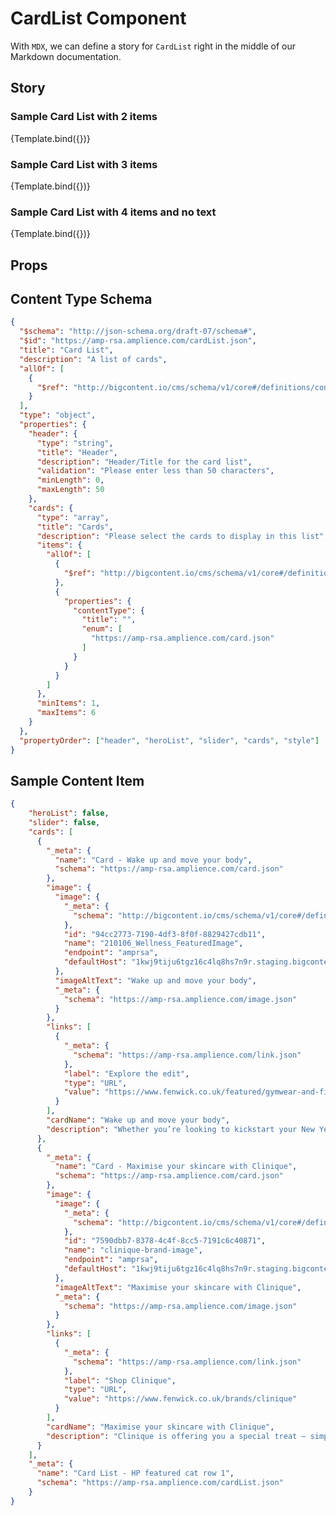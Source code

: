 
<Meta title="Components/CardList" component={CardList} />


# CardList Component

With `MDX`, we can define a story for `CardList` right in the middle of our
Markdown documentation.

## Story

### Sample Card List with 2 items

<Canvas>
  <Story 
    name="Sample Card List 2"
    args={{
    "cards": [
      {
        "_meta": {
          "name": "Card - Wake up and move your body",
          "schema": "https://amp-rsa.amplience.com/card.json"
        },
        "image": {
          "image": {
            "_meta": {
              "schema": "http://bigcontent.io/cms/schema/v1/core#/definitions/image-link"
            },
            "id": "94cc2773-7190-4df3-8f0f-8829427cdb11",
            "name": "210106_Wellness_FeaturedImage",
            "endpoint": "amprsa",
            "defaultHost": "1kwj9tiju6tgz16c4lq8hs7n9r.staging.bigcontent.io"
          },
          "imageAltText": "Wake up and move your body",
          "_meta": {
            "schema": "https://amp-rsa.amplience.com/image.json"
          }
        },
        "links": [
          {
            "_meta": {
              "schema": "https://amp-rsa.amplience.com/link.json"
            },
            "label": "Explore the edit",
            "type": "URL",
            "value": "https://www.fenwick.co.uk/featured/gymwear-and-fitness-essentials"
          }
        ],
        "cardName": "Wake up and move your body",
        "description": "Whether you’re looking to kickstart your New Year’s resolution or are searching for ways to add health and wellness into your lifestyle, explore our Gymwear and Fitness Essentials edit. Filled with gym clothing, accessories, equipment and more."
      },
      {
        "_meta": {
          "name": "Card - Maximise your skincare with Clinique",
          "schema": "https://amp-rsa.amplience.com/card.json"
        },
        "image": {
          "image": {
            "_meta": {
              "schema": "http://bigcontent.io/cms/schema/v1/core#/definitions/image-link"
            },
            "id": "7590dbb7-8378-4c4f-8cc5-7191c6c40871",
            "name": "clinique-brand-image",
            "endpoint": "amprsa",
            "defaultHost": "1kwj9tiju6tgz16c4lq8hs7n9r.staging.bigcontent.io"
          },
          "imageAltText": "Maximise your skincare with Clinique",
          "_meta": {
            "schema": "https://amp-rsa.amplience.com/image.json"
          }
        },
        "links": [
          {
            "_meta": {
              "schema": "https://amp-rsa.amplience.com/link.json"
            },
            "label": "Shop Clinique",
            "type": "URL",
            "value": "https://www.fenwick.co.uk/brands/clinique"
          }
        ],
        "cardName": "Maximise your skincare with Clinique",
        "description": "Clinique is offering you a special treat – simply purchase any 2 Clinique products, one to be Skincare or Foundation and receive an exclusive 7-piece Clinique Beauty Bag as a complimentary gift. With everything from skincare to bath & bodycare, shop to discover effective formulas that deliver remarkable results."
      }
    ],
    "_meta": {
      "name": "Card List - HP featured cat row 1",
      "schema": "https://amp-rsa.amplience.com/cardList.json"
    }
  }}>
      {Template.bind({})}
  </Story>
</Canvas>

### Sample Card List with 3 items

<Canvas>
  <Story 
    name="Sample Card List 3"
    args={{
    "cards": [
      {
        "_meta": {
          "name": "Card - Wake up and move your body",
          "schema": "https://amp-rsa.amplience.com/card.json"
        },
        "image": {
          "image": {
            "_meta": {
              "schema": "http://bigcontent.io/cms/schema/v1/core#/definitions/image-link"
            },
            "id": "94cc2773-7190-4df3-8f0f-8829427cdb11",
            "name": "210106_Wellness_FeaturedImage",
            "endpoint": "amprsa",
            "defaultHost": "1kwj9tiju6tgz16c4lq8hs7n9r.staging.bigcontent.io"
          },
          "imageAltText": "Wake up and move your body",
          "_meta": {
            "schema": "https://amp-rsa.amplience.com/image.json"
          }
        },
        "links": [
          {
            "_meta": {
              "schema": "https://amp-rsa.amplience.com/link.json"
            },
            "label": "Explore the edit",
            "type": "URL",
            "value": "https://www.fenwick.co.uk/featured/gymwear-and-fitness-essentials"
          }
        ],
        "cardName": "Wake up and move your body",
        "description": "Whether you’re looking to kickstart your New Year’s resolution or are searching for ways to add health and wellness into your lifestyle, explore our Gymwear and Fitness Essentials edit. Filled with gym clothing, accessories, equipment and more."
      },
      {
        "_meta": {
          "name": "Card - Maximise your skincare with Clinique",
          "schema": "https://amp-rsa.amplience.com/card.json"
        },
        "image": {
          "image": {
            "_meta": {
              "schema": "http://bigcontent.io/cms/schema/v1/core#/definitions/image-link"
            },
            "id": "7590dbb7-8378-4c4f-8cc5-7191c6c40871",
            "name": "clinique-brand-image",
            "endpoint": "amprsa",
            "defaultHost": "1kwj9tiju6tgz16c4lq8hs7n9r.staging.bigcontent.io"
          },
          "imageAltText": "Maximise your skincare with Clinique",
          "_meta": {
            "schema": "https://amp-rsa.amplience.com/image.json"
          }
        },
        "links": [
          {
            "_meta": {
              "schema": "https://amp-rsa.amplience.com/link.json"
            },
            "label": "Shop Clinique",
            "type": "URL",
            "value": "https://www.fenwick.co.uk/brands/clinique"
          }
        ],
        "cardName": "Maximise your skincare with Clinique",
        "description": "Clinique is offering you a special treat – simply purchase any 2 Clinique products, one to be Skincare or Foundation and receive an exclusive 7-piece Clinique Beauty Bag as a complimentary gift. With everything from skincare to bath & bodycare, shop to discover effective formulas that deliver remarkable results."
      },
      {
        "_meta": {
          "name": "Card - Wake up and move your body",
          "schema": "https://amp-rsa.amplience.com/card.json"
        },
        "image": {
          "image": {
            "_meta": {
              "schema": "http://bigcontent.io/cms/schema/v1/core#/definitions/image-link"
            },
            "id": "94cc2773-7190-4df3-8f0f-8829427cdb11",
            "name": "210106_Wellness_FeaturedImage",
            "endpoint": "amprsa",
            "defaultHost": "1kwj9tiju6tgz16c4lq8hs7n9r.staging.bigcontent.io"
          },
          "imageAltText": "Wake up and move your body",
          "_meta": {
            "schema": "https://amp-rsa.amplience.com/image.json"
          }
        },
        "links": [
          {
            "_meta": {
              "schema": "https://amp-rsa.amplience.com/link.json"
            },
            "label": "Explore the edit",
            "type": "URL",
            "value": "https://www.fenwick.co.uk/featured/gymwear-and-fitness-essentials"
          }
        ],
        "cardName": "Wake up and move your body",
        "description": "Whether you’re looking to kickstart your New Year’s resolution or are searching for ways to add health and wellness into your lifestyle, explore our Gymwear and Fitness Essentials edit. Filled with gym clothing, accessories, equipment and more."
      }
    ],
    "_meta": {
      "name": "Card List - HP featured cat row 1",
      "schema": "https://amp-rsa.amplience.com/cardList.json"
    }
  }}>
      {Template.bind({})}
  </Story>
</Canvas>

### Sample Card List with 4 items and no text

<Canvas>
  <Story 
    name="Sample Card List 4"
    args={{
    "cards": [
      {
        "_meta": {
          "name": "Card - Wake up and move your body",
          "schema": "https://amp-rsa.amplience.com/card.json"
        },
        "image": {
          "image": {
            "_meta": {
              "schema": "http://bigcontent.io/cms/schema/v1/core#/definitions/image-link"
            },
            "id": "94cc2773-7190-4df3-8f0f-8829427cdb11",
            "name": "210106_Wellness_FeaturedImage",
            "endpoint": "amprsa",
            "defaultHost": "1kwj9tiju6tgz16c4lq8hs7n9r.staging.bigcontent.io"
          },
          "imageAltText": "Wake up and move your body",
          "_meta": {
            "schema": "https://amp-rsa.amplience.com/image.json"
          }
        },
        "links": [
          {
            "_meta": {
              "schema": "https://amp-rsa.amplience.com/link.json"
            },
            "label": "Explore the edit",
            "type": "URL",
            "value": "https://www.fenwick.co.uk/featured/gymwear-and-fitness-essentials"
          }
        ]
      },
      {
        "_meta": {
          "name": "Card - Maximise your skincare with Clinique",
          "schema": "https://amp-rsa.amplience.com/card.json"
        },
        "image": {
          "image": {
            "_meta": {
              "schema": "http://bigcontent.io/cms/schema/v1/core#/definitions/image-link"
            },
            "id": "7590dbb7-8378-4c4f-8cc5-7191c6c40871",
            "name": "clinique-brand-image",
            "endpoint": "amprsa",
            "defaultHost": "1kwj9tiju6tgz16c4lq8hs7n9r.staging.bigcontent.io"
          },
          "imageAltText": "Maximise your skincare with Clinique",
          "_meta": {
            "schema": "https://amp-rsa.amplience.com/image.json"
          }
        },
        "links": [
          {
            "_meta": {
              "schema": "https://amp-rsa.amplience.com/link.json"
            },
            "label": "Shop Clinique",
            "type": "URL",
            "value": "https://www.fenwick.co.uk/brands/clinique"
          }
        ]
      },
      {
        "_meta": {
          "name": "Card - Wake up and move your body",
          "schema": "https://amp-rsa.amplience.com/card.json"
        },
        "image": {
          "image": {
            "_meta": {
              "schema": "http://bigcontent.io/cms/schema/v1/core#/definitions/image-link"
            },
            "id": "94cc2773-7190-4df3-8f0f-8829427cdb11",
            "name": "210106_Wellness_FeaturedImage",
            "endpoint": "amprsa",
            "defaultHost": "1kwj9tiju6tgz16c4lq8hs7n9r.staging.bigcontent.io"
          },
          "imageAltText": "Wake up and move your body",
          "_meta": {
            "schema": "https://amp-rsa.amplience.com/image.json"
          }
        },
        "links": [
          {
            "_meta": {
              "schema": "https://amp-rsa.amplience.com/link.json"
            },
            "label": "Explore the edit",
            "type": "URL",
            "value": "https://www.fenwick.co.uk/featured/gymwear-and-fitness-essentials"
          }
        ]
      },
      {
        "_meta": {
          "name": "Card - Maximise your skincare with Clinique",
          "schema": "https://amp-rsa.amplience.com/card.json"
        },
        "image": {
          "image": {
            "_meta": {
              "schema": "http://bigcontent.io/cms/schema/v1/core#/definitions/image-link"
            },
            "id": "7590dbb7-8378-4c4f-8cc5-7191c6c40871",
            "name": "clinique-brand-image",
            "endpoint": "amprsa",
            "defaultHost": "1kwj9tiju6tgz16c4lq8hs7n9r.staging.bigcontent.io"
          },
          "imageAltText": "Maximise your skincare with Clinique",
          "_meta": {
            "schema": "https://amp-rsa.amplience.com/image.json"
          }
        },
        "links": [
          {
            "_meta": {
              "schema": "https://amp-rsa.amplience.com/link.json"
            },
            "label": "Shop Clinique",
            "type": "URL",
            "value": "https://www.fenwick.co.uk/brands/clinique"
          }
        ]
      }
    ],
    "_meta": {
      "name": "Card List - HP featured cat row 1",
      "schema": "https://amp-rsa.amplience.com/cardList.json"
    }
  }}>
      {Template.bind({})}
  </Story>
</Canvas>

## Props

<Props of={CardList} />

## Content Type Schema

```json
{ 
  "$schema": "http://json-schema.org/draft-07/schema#",
  "$id": "https://amp-rsa.amplience.com/cardList.json",
  "title": "Card List",
  "description": "A list of cards",
  "allOf": [
    {
      "$ref": "http://bigcontent.io/cms/schema/v1/core#/definitions/content"
    }
  ],
  "type": "object",
  "properties": {
    "header": {
      "type": "string",
      "title": "Header",
      "description": "Header/Title for the card list",
      "validation": "Please enter less than 50 characters",
      "minLength": 0,
      "maxLength": 50
    },
    "cards": {
      "type": "array",
      "title": "Cards",
      "description": "Please select the cards to display in this list",
      "items": {
        "allOf": [
          {
            "$ref": "http://bigcontent.io/cms/schema/v1/core#/definitions/content-link"
          },
          {
            "properties": {
              "contentType": {
                "title": "",
                "enum": [
                  "https://amp-rsa.amplience.com/card.json"
                ]
              }
            }
          }
        ]
      },
      "minItems": 1,
      "maxItems": 6
    }
  },
  "propertyOrder": ["header", "heroList", "slider", "cards", "style"]
}
```

## Sample Content Item

```json
{
    "heroList": false,
    "slider": false,
    "cards": [
      {
        "_meta": {
          "name": "Card - Wake up and move your body",
          "schema": "https://amp-rsa.amplience.com/card.json"
        },
        "image": {
          "image": {
            "_meta": {
              "schema": "http://bigcontent.io/cms/schema/v1/core#/definitions/image-link"
            },
            "id": "94cc2773-7190-4df3-8f0f-8829427cdb11",
            "name": "210106_Wellness_FeaturedImage",
            "endpoint": "amprsa",
            "defaultHost": "1kwj9tiju6tgz16c4lq8hs7n9r.staging.bigcontent.io"
          },
          "imageAltText": "Wake up and move your body",
          "_meta": {
            "schema": "https://amp-rsa.amplience.com/image.json"
          }
        },
        "links": [
          {
            "_meta": {
              "schema": "https://amp-rsa.amplience.com/link.json"
            },
            "label": "Explore the edit",
            "type": "URL",
            "value": "https://www.fenwick.co.uk/featured/gymwear-and-fitness-essentials"
          }
        ],
        "cardName": "Wake up and move your body",
        "description": "Whether you’re looking to kickstart your New Year’s resolution or are searching for ways to add health and wellness into your lifestyle, explore our Gymwear and Fitness Essentials edit. Filled with gym clothing, accessories, equipment and more."
      },
      {
        "_meta": {
          "name": "Card - Maximise your skincare with Clinique",
          "schema": "https://amp-rsa.amplience.com/card.json"
        },
        "image": {
          "image": {
            "_meta": {
              "schema": "http://bigcontent.io/cms/schema/v1/core#/definitions/image-link"
            },
            "id": "7590dbb7-8378-4c4f-8cc5-7191c6c40871",
            "name": "clinique-brand-image",
            "endpoint": "amprsa",
            "defaultHost": "1kwj9tiju6tgz16c4lq8hs7n9r.staging.bigcontent.io"
          },
          "imageAltText": "Maximise your skincare with Clinique",
          "_meta": {
            "schema": "https://amp-rsa.amplience.com/image.json"
          }
        },
        "links": [
          {
            "_meta": {
              "schema": "https://amp-rsa.amplience.com/link.json"
            },
            "label": "Shop Clinique",
            "type": "URL",
            "value": "https://www.fenwick.co.uk/brands/clinique"
          }
        ],
        "cardName": "Maximise your skincare with Clinique",
        "description": "Clinique is offering you a special treat – simply purchase any 2 Clinique products, one to be Skincare or Foundation and receive an exclusive 7-piece Clinique Beauty Bag as a complimentary gift. With everything from skincare to bath & bodycare, shop to discover effective formulas that deliver remarkable results."
      }
    ],
    "_meta": {
      "name": "Card List - HP featured cat row 1",
      "schema": "https://amp-rsa.amplience.com/cardList.json"
    }
}
```